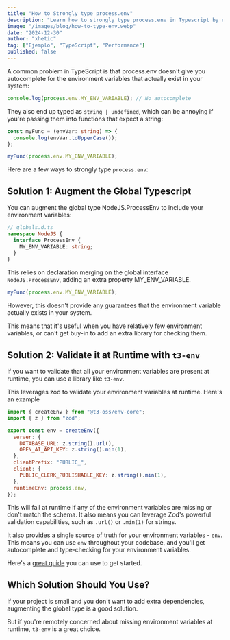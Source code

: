 ```yaml
---
title: "How to Strongly type process.env"
description: "Learn how to strongly type process.env in Typescript by either augmentng global type or validating it at runtime with t3-env."
image: "/images/blog/how-to-type-env.webp"
date: "2024-12-30"
author: "xhetic"
tag: ["Ejemplo", "TypeScript", "Performance"]
published: false
---
```


A common problem in TypeScript is that process.env doesn't give you autocomplete for the environment variables that actually exist in your system:

```ts
console.log(process.env.MY_ENV_VARIABLE); // No autocomplete
```

They also end up typed as `string | undefined`, which can be annoying if you're passing them into functions that expect a string:

```ts
const myFunc = (envVar: string) => {
  console.log(envVar.toUpperCase());
};

myFunc(process.env.MY_ENV_VARIABLE);
```

Here are a few ways to strongly type `process.env`:

## Solution 1: Augment the Global Typescript

You can augment the global type NodeJS.ProcessEnv to include your environment variables:

```ts
// globals.d.ts
namespace NodeJS {
  interface ProcessEnv {
    MY_ENV_VARIABLE: string;
  }
}
```

This relies on declaration merging on the global interface `NodeJS.ProcessEnv`, adding an extra property MY_ENV_VARIABLE.

```ts
myFunc(process.env.MY_ENV_VARIABLE);
```

However, this doesn't provide any guarantees that the environment variable actually exists in your system.

This means that it's useful when you have relatively few environment variables, or can't get buy-in to add an extra library for checking them.

## Solution 2: Validate it at Runtime with `t3-env`

If you want to validate that all your environment variables are present at runtime, you can use a library like `t3-env`.

This leverages zod to validate your environment variables at runtime. Here's an example

```js
import { createEnv } from "@t3-oss/env-core";
import { z } from "zod";

export const env = createEnv({
  server: {
    DATABASE_URL: z.string().url(),
    OPEN_AI_API_KEY: z.string().min(1),
  },
  clientPrefix: "PUBLIC_",
  client: {
    PUBLIC_CLERK_PUBLISHABLE_KEY: z.string().min(1),
  },
  runtimeEnv: process.env,
});
```

This will fail at runtime if any of the environment variables are missing or don't match the schema. It also means you can leverage Zod's powerful validation capabilities, such as `.url()` or `.min(1)` for strings.

It also provides a single source of truth for your environment variables - `env`. This means you can use `env` throughout your codebase, and you'll get autocomplete and type-checking for your environment variables.

Here's a [great guide](https://env.t3.gg/docs/core) you can use to get started.

## Which Solution Should You Use?

If your project is small and you don't want to add extra dependencies, augmenting the global type is a good solution.

But if you're remotely concerned about missing environment variables at runtime, `t3-env` is a great choice.
